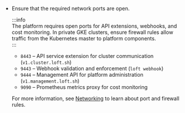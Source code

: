 - Ensure that the required network ports are open.

    :::info  
    The platform requires open ports for API extensions, webhooks, and cost monitoring. In private GKE clusters, ensure firewall rules allow traffic from the Kubernetes master to platform components.  
    :::

    - `8443` – API service extension for cluster communication (`v1.cluster.loft.sh`)  
    - `9443` – Webhook validation and enforcement (`loft webhook`)  
    - `9444` – Management API for platform administration (`v1.management.loft.sh`)  
    - `9090` – Prometheus metrics proxy for cost monitoring  

    For more information, see [Networking](../../administer/clusters/advanced/networking) to learn about port and firewall rules.